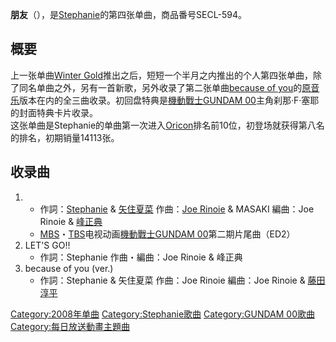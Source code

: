{{noteTA
|G1=Gundam00}}
{{Variant-cntwhk}}
{{Infobox song
| name       = フレンズ
| type       = [[单曲|单曲]]
| artist     = [[Stephanie|Stephanie]]
| cover      = SECL-594 2.jpg
| caption    = [[機動戰士GUNDAM_00|機動戰士GUNDAM 00]]特典卡片宣传图
| from_album = [[Stephanie_(音乐专辑)|Stephanie]]
| released   = 2008年1月30日
| recorded   = 2007年
| genre      = [[J-POP|J-POP]]
| length     = 14分25秒
| label      = [[新力博德曼|SME Records]]
| producer   = [[Joe_Rinoie|Joe Rinoie]]
| chart_position = * 最高位8位（[[Oricon|Oricon]]）
| prev_title = [[Winter_Gold|Winter Gold]]
| prev_year  = 2007
| next_title = [[Changin'|Changin']]
| next_year  = 2008
}}
{{japanese|japanese=フレンズ|kana=ふれんず|romaji=Furenzu}}

'''朋友'''（{{lang|ja|フレンズ}}），是[[Stephanie|Stephanie]]的第四张单曲，商品番号SECL-594。

== 概要 ==
上一张单曲[[Winter_Gold|Winter Gold]]推出之后，短短一个半月之内推出的个人第四张单曲，除了同名单曲{{lang|ja|フレンズ}}之外，另有一首新歌，另外收录了第二张单曲[[because_of_you|because of you]]的[[原音乐|原音乐]]版本在内的全三曲收录。初回盘特典是[[機動戰士GUNDAM_00|機動戰士GUNDAM 00]]主角刹那·F·塞耶的封面特典卡片收录。<br/>
这张单曲是Stephanie的单曲第一次进入[[Oricon|Oricon]]排名前10位，初登场就获得第八名的排名，初期销量14113张。

== 收录曲 ==
#{{lang|ja|フレンズ}}
#*作詞：[[Stephanie|Stephanie]] & [[矢住夏菜|矢住夏菜]] 作曲：[[Joe_Rinoie|Joe Rinoie]] & MASAKI 編曲：Joe Rinoie & [[峰正典|峰正典]]
#*[[毎日放送|MBS]]・[[東京放送|TBS]]电视动画[[機動戰士GUNDAM_00|機動戰士GUNDAM 00]]第二期片尾曲（ED2）
#LET'S GO!!
#*作詞：Stephanie 作曲・編曲：Joe Rinoie & 峰正典
#because of you ({{lang|ja|アコースティック}}ver.)
#*作詞：Stephanie & 矢住夏菜 作曲：Joe Rinoie 編曲：Joe Rinoie & [[藤田淳平|藤田淳平]]

{{DEFAULTSORT:Friends}}
{{Stephanie}}
{{機動戰士GUNDAM 00|樂曲}}

{{Single-stub}}
[[Category:2008年单曲|Category:2008年单曲]]
[[Category:Stephanie歌曲|Category:Stephanie歌曲]]
[[Category:GUNDAM_00歌曲|Category:GUNDAM 00歌曲]]
[[Category:每日放送動畫主題曲|Category:每日放送動畫主題曲]]
